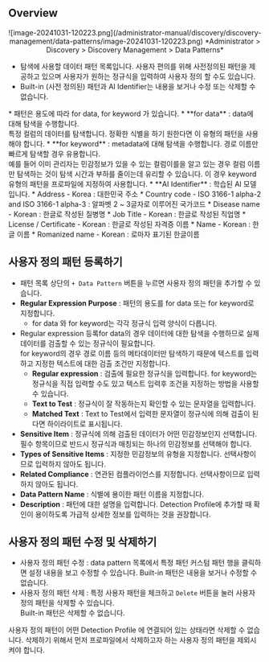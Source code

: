 
## Overview

<p align="center">
![image-20241031-120223.png](/administrator-manual/discovery/discovery-management/data-patterns/image-20241031-120223.png)
*Administrator &gt; Discovery &gt; Discovery Management &gt; Data Patterns*
</p>


* 탐색에 사용할 데이터 패턴 목록입니다. 사용자 편의를 위해 사전정의된 패턴을 제공하고 있으며 사용자가 원하는 정규식을 입력하여 사용자 정의 할 수도 있습니다.
* Built-in (사전 정의된) 패턴과 AI Identifier는 내용을 보거나 수정 또는 삭제할 수 없습니다.

<Callout type="info">
* 패턴은 용도에 따라 for data, for keyword 가 있습니다.
    *  **for data**  : data에 대해 탐색을 수행합니다.<br/>특정 컬럼의 데이터를 탐색합니다. 정확한 식별을 하기 원한다면 이 유형의 패턴을 사용해야 합니다.
    *  **for keyword**  : metadata에 대해 탐색을 수행합니다. 경로 이름만 빠르게 탐색할 경우 유용합니다.<br/>예를 들어 이미 관리자는 민감정보가 있을 수 있는 컬럼이를을 알고 있는 경우 컬럼 이름만 탐색하는 것이 탐색 시간과 부하를 줄이는데 유리할 수 있습니다. 이 경우 keyword 유형의 패턴을 프로파일에 지정하여 사용합니다.
*  **AI Identifier**  : 학습된 AI 모델입니다.
    * Address - Korea : 대한민국 주소
    * Country code - ISO 3166-1 alpha-2 and ISO 3166-1 alpha-3 : 알파벳 2 ~ 3글자로 이루어진 국가코드
    * Disease name - Korean : 한글로 작성된 질병명
    * Job Title - Korean : 한글로 작성된 직업명
    * License / Certificate - Korean : 한글로 작성된 자격증 이름
    * Name - Korean : 한글 이름
    * Romanized name - Korean : 로마자 표기된 한글이름
</Callout>


## 사용자 정의 패턴 등록하기

* 패턴 목록 상단의 `+ Data Pattern` 버튼을 누르면 사용자 정의 패턴을 추가할 수 있습니다.
*  **Regular Expression Purpose**  : 패턴의 용도를 for data 또는 for keyword로 지정합니다. 
    * for data 와 for keyword는 각각 정규식 입력 양식이 다릅니다.
* Regular expression 등록for data의 경우 데이터에 대한 탐색을 수행하므로 실제 데이터를 검출할 수 있는 정규식이 필요합니다.<br/>for keyword의 경우 경로 이름 등의 메타데이터만 탐색하기 때문에 텍스트를 입력하고 지정한 텍스트에 대한 검출 조건만 지정합니다. 
    *  **Regular expression**  : 검출에 필요한 정규식을 입력합니다. for keyword는 정규식을 직접 입력할 수도 있고 텍스트 입력후 조건을 지정하는 방법을 사용할 수 있습니다.
    *  **Text to Test**  : 정규식이 잘 작동하는지 확인할 수 있는 문자열을 입력합니다.
    *  **Matched Text**  : Text to Test에서 입력한 문자열이 정규식에 의해 검출이 된다면 하이라이트로 표시됩니다.
*  **Sensitive Item**  : 정규식에 의해 검출된 데이터가 어떤 민감정보인지 선택합니다. 필수 항목이므로 반드시 정규식과 매칭되는 하나의 민감정보를 선택해야 합니다. <br/> 
*  **Types of Sensitive Items**  : 지정한 민감정보의 유형을 지정합니다. 선택사항이므로 입력하지 않아도 됩니다.
*  **Related Compliance**  : 연관된 컴플라이언스를 지정합니다. 선택사항이므로 입력하지 않아도 됩니다.
*  **Data Pattern Name**  : 식별에 용이한 패턴 이름을 지정합니다.
*  **Description**  : 패턴에 대한 설명을 입력합니다. Detection Profile에 추가할 때 확인이 용이하도록 가급적 상세한 정보를 입력하는 것을 권장합니다.


## 사용자 정의 패턴 수정 및 삭제하기

* 사용자 정의 패턴 수정 : data pattern 목록에서 특정 패턴 커스텀 패턴 행을 클릭하면 설정 내용을 보고 수정할 수 있습니다. Built-in 패턴은 내용을 보거나 수정할 수 없습니다.
* 사용자 정의 패턴 삭제 : 특정 사용자 패턴을 체크하고 `Delete` 버튼을 눌러 사용자 정의 패턴을 삭제할 수 있습니다.<br/>Built-in 패턴은 삭제할 수 없습니다.<br/> 

<Callout type="important">
사용자 정의 패턴이 어떤 Detection Profile 에 연결되어 있는 상태라면 삭제할 수 없습니다. 삭제하기 위해서 먼저 프로파일에서 삭제하고자 하는 사용자 정의 패턴을 제외시켜야 합니다.
</Callout>
